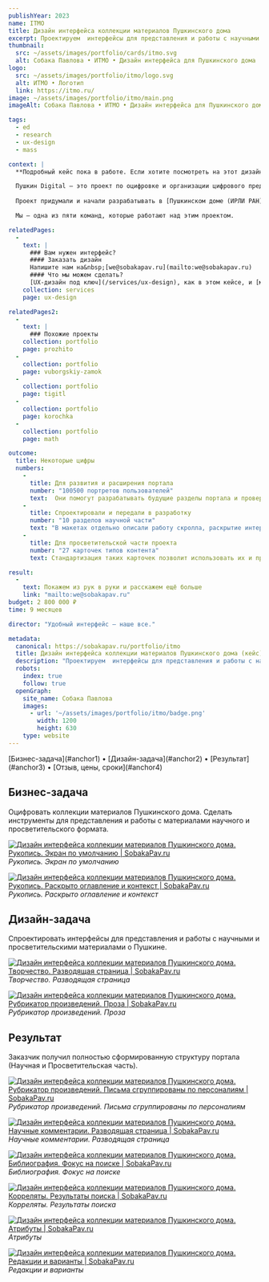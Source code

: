 ```yaml
---
publishYear: 2023
name: ITMO
title: Дизайн интерфейса коллекции материалов Пушкинского дома
excerpt: Проектируем  интерфейсы для представления и работы с научными и просветительскими материалами o Пушкине.
thumbnail:
  src: ~/assets/images/portfolio/cards/itmo.svg
  alt: Собака Павлова • ИТМО • Дизайн интерфейса для Пушкинского дома
logo:
  src: ~/assets/images/portfolio/itmo/logo.svg
  alt: ИТМО • Логотип
  link: https://itmo.ru/
image: ~/assets/images/portfolio/itmo/main.png
imageAlt: Собака Павлова • ИТМО • Дизайн интерфейса для Пушкинского дома

tags:
  - ed
  - research
  - ux-design
  - mass

context: |
  **Подробный кейс пока в работе. Если хотите посмотреть на этот дизайн в деталях, пишите нам на [we@sobakapav.ru](mailto:we@sobakapav.ru)**

  Пушкин Digital — это проект по оцифровке и организации цифрового представления произведений Александра Пушкина. 
  
  Проект придумали и начали разрабатывать в [Пушкинском доме (ИРЛИ РАН)](http://pushkinskijdom.ru/), а сейчас он создается вместе с [институтом информатизации РАН]() и [университетом ИТМО](https://itmo.ru/).

  Мы — одна из пяти команд, которые работают над этим проектом.

relatedPages:
  -
    text: |
      ### Вам нужен интерфейс?
      #### Заказать дизайн
      Напишите нам на&nbsp;[we@sobakapav.ru](mailto:we@sobakapav.ru) 
      #### Что мы можем сделать?
      [UX-дизайн под ключ](/services/ux-design), как в этом кейсе, и [многое другое](/services). 
    collection: services
    page: ux-design

relatedPages2:
  -
    text: |
      ### Похожие проекты
    collection: portfolio
    page: prozhito
  - 
    collection: portfolio
    page: vuborgskiy-zamok
  - 
    collection: portfolio
    page: tigitl
  - 
    collection: portfolio
    page: korochka
  - 
    collection: portfolio
    page: math

outcome:
  title: Некоторые цифры
  numbers:
    -
      title: Для развития и расширения портала
      number: "100500 портретов пользователей"
      text:  Они помогут разрабатывать будущие разделы портала и проверять, насколько те нужны пользователям. 
    -
      title: Cпроектировали и передали в разработку
      number: "10 разделов научной части"
      text: "В макетах отдельно описали работу скролла, раскрытие интерактивных элементов на страницах и т.п."
    -
      title: Для просветительской части проекта
      number: "27 карточек типов контента"
      text: Стандартизация таких карточек позволит использовать их и при разработке просветительской части портала. 

result:
  -
    text: Покажем из рук в руки и расскажем ещё больше
    link: "mailto:we@sobakapav.ru"
budget: 2 800 000 ₽
time: 9 месяцев

director: "Удобный интерфейс — наше все."

metadata:
  canonical: https://sobakapav.ru/portfolio/itmo
  title: Дизайн интерфейса коллекции материалов Пушкинского дома (кейс)
  description: "Проектируем  интерфейсы для представления и работы с научными и просветительскими материалами o Пушкине."
  robots:
    index: true
    follow: true
  openGraph:
    site_name: Собака Павлова
    images:
      - url: '~/assets/images/portfolio/itmo/badge.png'
        width: 1200
        height: 630
    type: website
---
```


<TOC>
[Бизнес-задача](#anchor1) • [Дизайн-задача](#anchor2) • [Результат](#anchor3) • [Отзыв, цены, сроки](#anchor4)
</TOC>

## <a name="anchor1" />Бизнес-задача

Оцифровать коллекции материалов Пушкинского дома. Сделать инструменты для представления и работы с материалами научного и просветительского формата.

<a href="/images/portfolio/itmo/1.png" target="_blank">![Дизайн интерфейса коллекции материалов Пушкинского дома. Рукопись. Экран по умолчанию | SobakaPav.ru](~/assets/images/portfolio/itmo/1.png)</a>
_Рукопись. Экран по умолчанию_

<a href="/images/portfolio/itmo/2.png" target="_blank">![Дизайн интерфейса коллекции материалов Пушкинского дома. Рукопись. Раскрыто оглавление и контекст | SobakaPav.ru](~/assets/images/portfolio/itmo/2.png)</a>
_Рукопись. Раскрыто оглавление и контекст_

## <a name="anchor2" />Дизайн-задача

Спроектировать интерфейсы для представления и работы с научными и просветительскими материалами o Пушкине.

<a href="/images/portfolio/itmo/3.png" target="_blank">![Дизайн интерфейса коллекции материалов Пушкинского дома. Творчество. Разводящая страница | SobakaPav.ru](~/assets/images/portfolio/itmo/3.png)</a>
_Творчество. Разводящая страница_

<a href="/images/portfolio/itmo/4.png" target="_blank">![Дизайн интерфейса коллекции материалов Пушкинского дома. Рубрикатор произведений. Проза | SobakaPav.ru](~/assets/images/portfolio/itmo/4.png)</a>
_Рубрикатор произведений. Проза_

## <a name="anchor3" />Результат

Заказчик получил полностью сформированную структуру портала (Научная и Просветительская часть).

<a href="/images/portfolio/itmo/5.png" target="_blank">![Дизайн интерфейса коллекции материалов Пушкинского дома. Рубрикатор произведений. Письма сгруппированы по персоналиям | SobakaPav.ru](~/assets/images/portfolio/itmo/5.png)</a>
_Рубрикатор произведений. Письма сгруппированы по персоналиям_

<a href="/images/portfolio/itmo/6.png" target="_blank">![Дизайн интерфейса коллекции материалов Пушкинского дома. Научные комментарии. Разводящая страница | SobakaPav.ru](~/assets/images/portfolio/itmo/6.png)</a>
_Научные комментарии. Разводящая страница_

<a href="/images/portfolio/itmo/7.png" target="_blank">![Дизайн интерфейса коллекции материалов Пушкинского дома. Библиография. Фокус на поиске | SobakaPav.ru](~/assets/images/portfolio/itmo/7.png)</a>
_Библиография. Фокус на поиске_

<a href="/images/portfolio/itmo/8.png" target="_blank">![Дизайн интерфейса коллекции материалов Пушкинского дома. Корреляты. Результаты поиска | SobakaPav.ru](~/assets/images/portfolio/itmo/8.png)</a>
_Корреляты. Результаты поиска_

<a href="/images/portfolio/itmo/9.png" target="_blank">![Дизайн интерфейса коллекции материалов Пушкинского дома. Атрибуты | SobakaPav.ru](~/assets/images/portfolio/itmo/9.png)</a>
_Атрибуты_

<a href="/images/portfolio/itmo/10.png" target="_blank">![Дизайн интерфейса коллекции материалов Пушкинского дома. Редакции и варианты | SobakaPav.ru](~/assets/images/portfolio/itmo/10.png)</a>
_Редакции и варианты_

## <a name="anchor4" />
